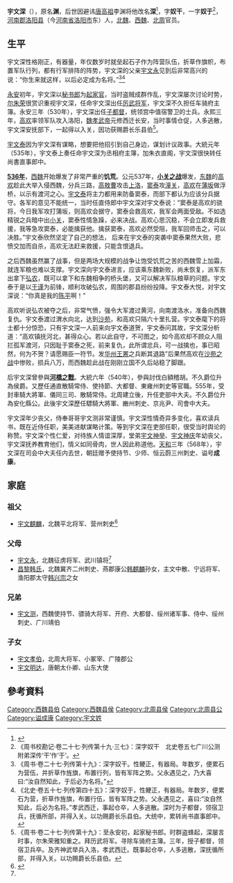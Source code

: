 '''宇文深'''（{{bd|？||568年|}}），原名'''渊'''，后世因避讳[[唐高祖|唐高祖]]李渊将他改名'''深'''<ref name=autogenerated1>{{Citation| author=陈晓捷，王建域 | year=2017年| title=《唐宇文思约墓志初考》| periodical=《乾陵文化研究 》| volume=| issue=第00期| pages=233-239| url=}}</ref>，字'''奴干'''，一字'''奴于'''<ref>《周书校勘记·卷二十七·列传第十九·三七》：深字奴干　北史卷五七广川公测附弟深传‘干’作‘于’。</ref>，[[河南郡|河南郡]][[洛阳县|洛阳县]]（今[[河南省|河南省]][[洛阳市|洛阳市]]东）人，[[北魏|北魏]]、[[西魏|西魏]]、[[北周|北周]]官员。

== 生平 ==
宇文深性格刚正，有器量，年仅数岁时就垒起石子作为阵营队伍，折草作旗帜，布置军队行列，都有行军排阵的阵势，宇文深的父亲[[宇文永|宇文永]]见到后非常高兴的说：“你生来就这样，以后必定成为名将。”<ref>《周书·卷二十七·列传第十九》：深字奴干。性鲠正，有器局。年数岁，便累石为营伍，并折草作旌旗，布置行列，皆有军阵之势。父永遇见之，乃大喜曰:“汝自然知此，于后必为名将。”</ref><ref>《北史·卷五十七·列传第四十五》：深字奴于，性鲠正，有器局。年数岁，便累石为营，折草作旌旗，布置行伍，皆有军阵之势。父永遇见之，喜曰:“汝自然知此，后必为名将。”孝武西迁，事起仓卒，人多逃散。深时为子都督，领宿卫兵，抚循所部，并得入关。以功赐爵长乐县伯。大统中，累转尚书直事郎中。</ref>

[[永安_(北魏)|永安]]初年，宇文深以[[秘书郎|秘书郎]]为[[起家官|起家官]]，当时盗贼成群作乱，宇文深屡次讨论时势，[[尔朱荣|尔朱荣]]很赏识重视宇文深，任命宇文深出任[[厉武将军|厉武将军]]，宇文深不久担任车骑府主簿。永安三年（530年），宇文深出任[[子都督|子都督]]，统领宫中值宿警卫的士兵。永熙三年，[[高欢|高欢]]率领军队攻入洛阳，[[魏孝武帝|魏孝武帝]]元修西迁长安，当时事情仓促，人多逃散，宇文深安抚部下，一起得以入关，因功获赐爵长乐县伯<ref>《周书·卷二十七·列传第十九》：至永安初，起家秘书郎。时群盗蜂起，深屡言时事，尔朱荣雅知重之。拜历武将军。寻除车骑府主簿。三年，授子都督，领宿卫兵卒。及齐神武举兵入洛，孝武西迁。既事起仓卒，人多逃散，深抚循所部，并得入关。以功赐爵长乐县伯。</ref>。

[[宇文泰|宇文泰]]因为宇文深有谋略，想要把他招引到自己身边，谋划计议政事。大統元年（535年），宇文泰上奏任命宇文深为丞相府主簿，加朱衣直阁，宇文深很快转任尚書直事郎中。

'''[[536年|536年]]'''，[[西魏|西魏]]开始爆发了非常严重的'''饥荒'''。公元537年，'''[[小关之战|小关之战]]'''爆发，[[东魏|东魏]]的[[高欢|高欢]]趁此大举入侵西魏，分兵三路，[[高敖曹|高敖曹]]攻击[[上洛|上洛]]，[[窦泰|窦泰]]攻[[潼关|潼关]]，[[高欢|高欢]]在[[蒲坂|蒲坂]]做浮桥，以示有渡河之心。[[宇文泰|宇文泰]]将主力都用来防备窦泰，而部下都认为应该分兵据守。各军的意见不能统一，当时任直侍郎中宇文深对宇文泰说：“窦泰是高欢的骁将，今日我军攻打蒲坂，则高欢会据守，窦泰会救高欢，我军会两面受敌。不如选精锐之兵暗中出[[小关|小关]]，窦泰性情急躁，必来决战。高欢心思沉稳，不会立即发兵救援，我等急攻窦泰，必能擒获他。擒获窦泰，高欢必然受阻，我军回师击之，可以决胜。”宇文泰欣然坚定了自己的想法， 后来在宇文泰的突袭中窦泰果然大败，悲愤交加而自杀，高欢无法赶来救援，只能含恨退兵。

之后西魏虽然赢了战事，但是两场大规模的战争让饱受饥荒之苦的西魏雪上加霜，就连军粮也难以支撑。宇文深向宇文泰进言，应该乘东魏新败，尚未恢复，派军东出拿下[[弘农|弘农]]，既可以拿下和东魏相争的桥头堡，又可以解决军队粮草的问题。宇文泰于是以[[于谨|于谨]]为前锋，顺利攻破弘农，周围的郡县纷纷投降。宇文泰大悦，对宇文深说：“你真是我的[[陈平_(汉朝)|陈平]]啊！”

高欢听说弘农被夺之后，非常气愤，强令大军渡过黄河，向南渡洛水，准备向西魏复仇。宇文泰渡过渭水向北，达到[[沙苑|沙苑]]，和高欢只隔六十里扎营。宇文泰麾下的将士都十分惊恐，只有宇文深一人前来向宇文泰道贺，宇文泰问其故，宇文深分析道：“高欢镇抚河北，甚得众心。若以此自守，不可图之，如今高欢却不顾众人阻拦孤军渡河，只因耻于窦泰之死，前来复仇，此所谓忿兵，可一战擒也，事已昭然，何为不贺？请愿赐臣一符节。发[[华州|华州]][[王罴|王罴]]之兵断其退路”后果然高欢在[[沙苑之战|沙苑之战]]中惨败，损兵八万，而西魏趁此战在刚刚立国不久后站稳了脚跟。

后宇文深曾參與'''[[河橋之戰|河橋之戰]]'''。大統六年（540年），參與討伐白額稽胡。不久爵位升為侯爵。又歷任通直散騎常侍、使持節、大都督、東雍州刺史等官職。555年，受封車騎大將軍、儀同三司、散騎常侍。北周建立後，升任吏部中大夫。不久爵位升為安化縣公。此後宇文深歷任驃騎大將軍、豳州刺史、京兆尹、司會中大夫。

宇文深年少丧父，侍奉哥哥宇文测非常谨慎。宇文深性情奇异多变化，喜欢读兵书，既在近侍任职，美美进献谋略计策。等到宇文深在吏部任职，很受当时舆论的称赞。宇文深个性仁爱，对待族人情谊深厚，堂弟[[宇文神举|宇文神举]]、[[宇文神庆|宇文神庆]]年幼丧父，宇文深抚养教育他们，情义如同骨肉，世人因此称道他。[[天和_(北周)|天和]]三年（568年），宇文深在司会中大夫任内去世，朝廷赠予使持节、少师、恒云蔚三州刺史、谥号'''成康'''。

==家庭==
===祖父===
*[[宇文麒麟|宇文麒麟]]，北魏平北将军、营州刺史<ref name=autogenerated2>{{Cite book | author = 赵君平，赵文成编 | title = 《秦晋豫新出墓志搜佚》 | location =北京| publisher = 北京图书馆出版社 | date=2012  | pages=42-44 |ISBN =978-7-5013-4465-9| accessdate = 2018-02-19 | url = | language= zh-hant| quote = }}</ref>

===父母===
*[[宇文永|宇文永]]，北魏征虏将军、武川镇将<ref name=autogenerated2 />
*[[昌黎韩氏|昌黎韩氏]]，北魏冀齐二州刺史、燕郡康公[[韩麒麟|韩麒麟]]孙女，主文中散、宁远将军、渔阳郡太守[[韩兴宗|韩兴宗]]之女

===兄弟===
*[[宇文测|宇文测]]，西魏使持节、骠骑大将军、开府、大都督、绥州诸军事、侍中、绥州刺史、广川靖伯

===子女===
*[[宇文孝伯|宇文孝伯]]，北周大将军、小冢宰、广陵郡公
*[[宇文明达|宇文明达]]，唐朝太仆卿、山东大使

== 參考資料 ==
{{Reflist|2}}

[[Category:西魏县伯|Category:西魏县伯]]
[[Category:西魏县侯|Category:西魏县侯]]
[[Category:北周县侯|Category:北周县侯]]
[[Category:北周县公|Category:北周县公]]
[[Category:谥成康|Category:谥成康]]
[[Category:宇文姓|Category:宇文姓]]